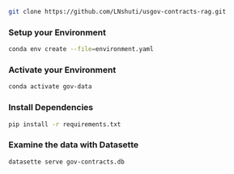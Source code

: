 ```bash
git clone https://github.com/LNshuti/usgov-contracts-rag.git
```

### Setup your Environment
```bash
conda env create --file=environment.yaml
```

### Activate your Environment
```bash
conda activate gov-data
```

### Install Dependencies
```bash 
pip install -r requirements.txt
```

### Examine the data with Datasette
```bash
datasette serve gov-contracts.db
```